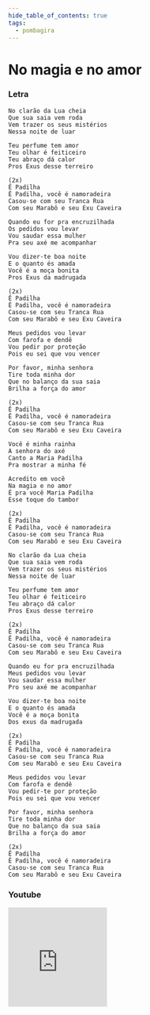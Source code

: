 ```yaml
---
hide_table_of_contents: true
tags:
  - pombagira
---
```


# No magia e no amor

### Letra

```text
No clarão da Lua cheia
Que sua saia vem roda
Vem trazer os seus mistérios
Nessa noite de luar

Teu perfume tem amor
Teu olhar é feiticeiro
Teu abraço dá calor
Pros Exus desse terreiro

(2x)
Ê Padilha
Ê Padilha, você é namoradeira
Casou-se com seu Tranca Rua
Com seu Marabô e seu Exu Caveira

Quando eu for pra encruzilhada
Os pedidos vou levar
Vou saudar essa mulher
Pra seu axé me acompanhar

Vou dizer-te boa noite
E o quanto és amada
Você é a moça bonita
Pros Exus da madrugada

(2x)
Ê Padilha
Ê Padilha, você é namoradeira
Casou-se com seu Tranca Rua
Com seu Marabô e seu Exu Caveira

Meus pedidos vou levar
Com farofa e dendê
Vou pedir por proteção
Pois eu sei que vou vencer

Por favor, minha senhora
Tire toda minha dor
Que no balanço da sua saia
Brilha a força do amor

(2x)
Ê Padilha
Ê Padilha, você é namoradeira
Casou-se com seu Tranca Rua
Com seu Marabô e seu Exu Caveira

Você é minha rainha
A senhora do axé
Canto a Maria Padilha
Pra mostrar a minha fé

Acredito em você
Na magia e no amor
É pra você Maria Padilha
Esse toque do tambor

(2x)
Ê Padilha
Ê Padilha, você é namoradeira
Casou-se com seu Tranca Rua
Com seu Marabô e seu Exu Caveira

No clarão da Lua cheia
Que sua saia vem roda
Vem trazer os seus mistérios
Nessa noite de luar

Teu perfume tem amor
Teu olhar é feiticeiro
Teu abraço dá calor
Pros Exus desse terreiro

(2x)
Ê Padilha
Ê Padilha, você é namoradeira
Casou-se com seu Tranca Rua
Com seu Marabô e seu Exu Caveira

Quando eu for pra encruzilhada
Meus pedidos vou levar
Vou saudar essa mulher
Pro seu axé me acompanhar

Vou dizer-te boa noite
E o quanto és amada
Você é a moça bonita
Dos exus da madrugada

(2x)
Ê Padilha
Ê Padilha, você é namoradeira
Casou-se com seu Tranca Rua
Com seu Marabô e seu Exu Caveira

Meus pedidos vou levar
Com farofa e dendê
Vou pedir-te por proteção
Pois eu sei que vou vencer

Por favor, minha senhora
Tire toda minha dor
Que no balanço da sua saia
Brilha a força do amor

(2x)
Ê Padilha
Ê Padilha, você é namoradeira
Casou-se com seu Tranca Rua
Com seu Marabô e seu Exu Caveira
```

### Youtube

<iframe
  width="200"
  height="200"
  src="https://www.youtube.com/embed/D3OghSzFyf4"
  title="YouTube video player"
  frameborder="0"
  allow="accelerometer; autoplay; clipboard-write; encrypted-media; gyroscope; picture-in-picture; web-share"
  referrerpolicy="strict-origin-when-cross-origin"
  allowfullscreen
></iframe>
